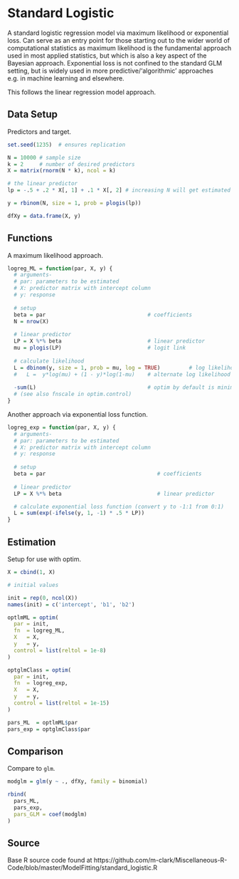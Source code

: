 # Standard Logistic


A standard logistic regression model via maximum likelihood or exponential
loss. Can serve as an entry point for those starting out to the wider world of
computational statistics as maximum likelihood is the fundamental approach used
in most applied statistics, but which is also a key aspect of the Bayesian
approach.  Exponential loss is not confined to the standard GLM setting, but
is widely used in more predictive/'algorithmic' approaches e.g. in
machine learning and elsewhere.

This follows the linear regression model approach.



## Data Setup 

Predictors and target.

```r
set.seed(1235)  # ensures replication

N = 10000 # sample size
k = 2     # number of desired predictors
X = matrix(rnorm(N * k), ncol = k)

# the linear predictor
lp = -.5 + .2 * X[, 1] + .1 * X[, 2] # increasing N will get estimated values closer to these

y = rbinom(N, size = 1, prob = plogis(lp))

dfXy = data.frame(X, y)
```

## Functions 
 
A maximum likelihood approach.


```r
logreg_ML = function(par, X, y) {
  # arguments- 
  # par: parameters to be estimated
  # X: predictor matrix with intercept column
  # y: response
  
  # setup
  beta = par                                # coefficients
  N = nrow(X)
  
  # linear predictor
  LP = X %*% beta                           # linear predictor
  mu = plogis(LP)                           # logit link
  
  # calculate likelihood
  L = dbinom(y, size = 1, prob = mu, log = TRUE)         # log likelihood
  #   L =  y*log(mu) + (1 - y)*log(1-mu)    # alternate log likelihood form
  
  -sum(L)                                   # optim by default is minimization, and we want to maximize the likelihood 
  # (see also fnscale in optim.control)
}
```



Another approach via exponential loss function.

```r
logreg_exp = function(par, X, y) {
  # arguments- 
  # par: parameters to be estimated
  # X: predictor matrix with intercept column
  # y: response
  
  # setup
  beta = par                                   # coefficients
  
  # linear predictor
  LP = X %*% beta                              # linear predictor

  # calculate exponential loss function (convert y to -1:1 from 0:1)
  L = sum(exp(-ifelse(y, 1, -1) * .5 * LP))
}
```




## Estimation

Setup for use with <span class="func" style = "">optim</span>.

```r
X = cbind(1, X)

# initial values

init = rep(0, ncol(X))
names(init) = c('intercept', 'b1', 'b2')

optlmML = optim(
  par = init,
  fn  = logreg_ML,
  X   = X,
  y   = y,
  control = list(reltol = 1e-8)
)

optglmClass = optim(
  par = init,
  fn  = logreg_exp,
  X   = X,
  y   = y, 
  control = list(reltol = 1e-15)
)

pars_ML  = optlmML$par
pars_exp = optglmClass$par
```





## Comparison
 
Compare to `glm`.

```r
modglm = glm(y ~ ., dfXy, family = binomial)

rbind(
  pars_ML,
  pars_exp,
  pars_GLM = coef(modglm)
)

```



## Source
 Base R source code found at https://github.com/m-clark/Miscellaneous-R-Code/blob/master/ModelFitting/standard_logistic.R